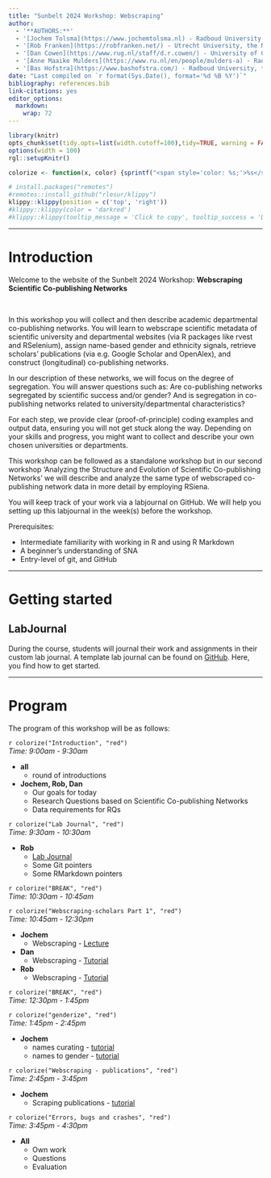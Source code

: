 ```yaml
---
title: "Sunbelt 2024 Workshop: Webscraping"
author: 
  - '**AUTHORS:**'
  - '[Jochem Tolsma](https://www.jochemtolsma.nl) - Radboud University / University of Groningen, the Netherlands'
  - '[Rob Franken](https://robfranken.net/) - Utrecht University, the Netherlands'
  - '[Dan Cowen](https://www.rug.nl/staff/d.r.cowen/) - University of Groningen, the Netherlands'
  - '[Anne Maaike Mulders](https://www.ru.nl/en/people/mulders-a) - Radboud University, the Netherlands'
  - '[Bas Hofstra](https://www.bashofstra.com/) - Radboud University, the Netherlands'
date: "Last compiled on `r format(Sys.Date(), format='%d %B %Y')`"
bibliography: references.bib
link-citations: yes
editor_options: 
  markdown: 
    wrap: 72
---
```


```r
library(knitr)
opts_chunk$set(tidy.opts=list(width.cutoff=100),tidy=TRUE, warning = FALSE, message = FALSE,comment = "#>", cache=TRUE, class.source=c("test"), class.output=c("test2"), cache.lazy = FALSE)
options(width = 100) 
rgl::setupKnitr()

colorize <- function(x, color) {sprintf("<span style='color: %s;'>%s</span>", color, x) }

```

```r
# install.packages("remotes")
#remotes::install_github("rlesur/klippy")
klippy::klippy(position = c('top', 'right'))
#klippy::klippy(color = 'darkred')
#klippy::klippy(tooltip_message = 'Click to copy', tooltip_success = 'Done')
```

------------------------------------------------------------------------

# Introduction

```{=html}
<script>
function myFunction() {

            var btn = document.getElementById("myButton");
            //to make it fancier
            if (btn.value == "Click to hide code") {
                btn.value = "Read more";
                btn.innerHTML = "Read more";
            }
            else {
                btn.value = "Click to hide code";
                btn.innerHTML = "Read less";
            }
            //this is what you're looking for
            var x = document.getElementById("myDIV");
            if (x.style.display === "none") {
                x.style.display = "block";
            } else {
                x.style.display = "none";
            }
        }
          
</script>
```
Welcome to the website of the Sunbelt 2024 Workshop: **Webscraping
Scientific Co-publishing Networks**

<br>

In this workshop you will collect and then describe academic
departmental co-publishing networks. You will learn to webscrape
scientific metadata of scientific university and departmental websites
(via R packages like rvest and RSelenium), assign name-based gender and
ethnicity signals, retrieve scholars' publications (via e.g. Google
Scholar and OpenAlex), and construct (longitudinal) co-publishing
networks.

In our description of these networks, we will focus on the degree of
segregation. You will answer questions such as: Are co-publishing
networks segregated by scientific success and/or gender? And is
segregation in co-publishing networks related to university/departmental
characteristics?

For each step, we provide clear (proof-of-principle) coding examples and
output data, ensuring you will not get stuck along the way. Depending on
your skills and progress, you might want to collect and describe your
own chosen universities or departments.

This workshop can be followed as a standalone workshop but in our second
workshop 'Analyzing the Structure and Evolution of Scientific
Co-publishing Networks' we will describe and analyze the same type of
webscraped co-publishing network data in more detail by employing
RSiena.

You will keep track of your work via a labjournal on GitHub. We will
help you setting up this labjournal in the week(s) before the workshop.

Prerequisites:

-   Intermediate familiarity with working in R and using R Markdown\
-   A beginner's understanding of SNA\
-   Entry-level of git, and GitHub

```{=html}
<!--

<button class="button1" onclick="myFunction()" id="myButton" value="Click To Open Instructions">

Read more

</button>

::: {#myDIV style="display:none;"}
<br>

more text here

<br>
:::

--->
```

------------------------------------------------------------------------

# Getting started

## LabJournal

During the course, students will journal their work and assignments in
their custom lab journal. A template lab journal can be found on
[GitHub](https://github.com/robfranken/LabJournal). Here, you find how
to get started.

<!-- ## Discord -->

<!-- Please join the [discord channel](https://discord.gg/ACcYU8nu). Use the -->

<!-- channel to chat, ask questions and share (small) files. -->

------------------------------------------------------------------------

# Program

The program of this workshop will be as follows:

`r colorize("Introduction", "red")`\
*Time: 9:00am - 9:30am*

-   **all**
    -   round of introductions
-   **Jochem, Rob, Dan**
    -   Our goals for today
    -   Research Questions based on Scientific Co-publishing Networks
    -   Data requirements for RQs\

`r colorize("Lab Journal", "red")`\
*Time: 9:30am - 10:30am*

-   **Rob**
    -   [Lab Journal](https://github.com/robfranken/LabJournal)
    -   Some Git pointers
    -   Some RMarkdown pointers

`r colorize("BREAK", "red")`\
*Time: 10:30am - 10:45am*

`r colorize("Webscraping-scholars Part 1", "red")`\
*Time: 10:45am - 12:30pm*

-   **Jochem**
    -   Webscraping - [Lecture](./presentations/insna_science_data.pdf)
-   **Dan**
    -   Webscraping - [Tutorial](RUG_scholar_names_RVest.Rmd)
-   **Rob**
    -   Webscraping - [Tutorial](RU_scholar_names_RSelenium.Rmd)

`r colorize("BREAK", "red")`\
*Time: 12:30pm - 1:45pm*

`r colorize("genderize", "red")`\
*Time: 1:45pm - 2:45pm*

-   **Jochem**
    -   names curating - [tutorial](20names.html)
    -   names to gender - [tutorial](30gender.html)

`r colorize("Webscraping - publications", "red")`\
*Time: 2:45pm - 3:45pm*

-   **Jochem**
    -   Scraping publications - [tutorial](40publications.html)

`r colorize("Errors, bugs and crashes", "red")`\
*Time: 3:45pm - 4:30pm*

-   **All**
    -   Own work
    -   Questions
    -   Evaluation
